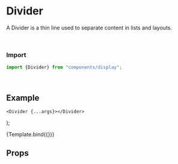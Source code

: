 
<Meta title="Display/Divider" component={Divider} />

# Divider
A Divider is a thin line used to separate content in lists and layouts.

<br />

### Import
```javascript
import {Divider} from "components/display";
```

<br />

## Example


    <Divider {...args}></Divider>
);

<Canvas withSource="open">
	<Story
		name="Divider"
		   args={{ 
				orientation: "horizontal",
				color: "dark",
				capped: true,
           }}
	>
     {Template.bind({})}
	</Story>    
</Canvas>

<br />

## Props
<ArgsTable story="Divider" />
